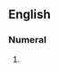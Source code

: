 {{also|twentyone|twenty-one}}
==English==

===Numeral===
{{head|en|numeral}}

# {{alternative spelling of|twenty-one|lang=en}}